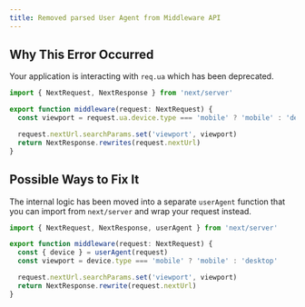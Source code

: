 ```yaml
---
title: Removed parsed User Agent from Middleware API
---
```


## Why This Error Occurred

Your application is interacting with `req.ua` which has been deprecated.

```ts filename="middleware.ts"
import { NextRequest, NextResponse } from 'next/server'

export function middleware(request: NextRequest) {
  const viewport = request.ua.device.type === 'mobile' ? 'mobile' : 'desktop'

  request.nextUrl.searchParams.set('viewport', viewport)
  return NextResponse.rewrites(request.nextUrl)
}
```

## Possible Ways to Fix It

The internal logic has been moved into a separate `userAgent` function that you can import from `next/server` and wrap your request instead.

```ts filename="middleware.ts"
import { NextRequest, NextResponse, userAgent } from 'next/server'

export function middleware(request: NextRequest) {
  const { device } = userAgent(request)
  const viewport = device.type === 'mobile' ? 'mobile' : 'desktop'

  request.nextUrl.searchParams.set('viewport', viewport)
  return NextResponse.rewrite(request.nextUrl)
}
```

